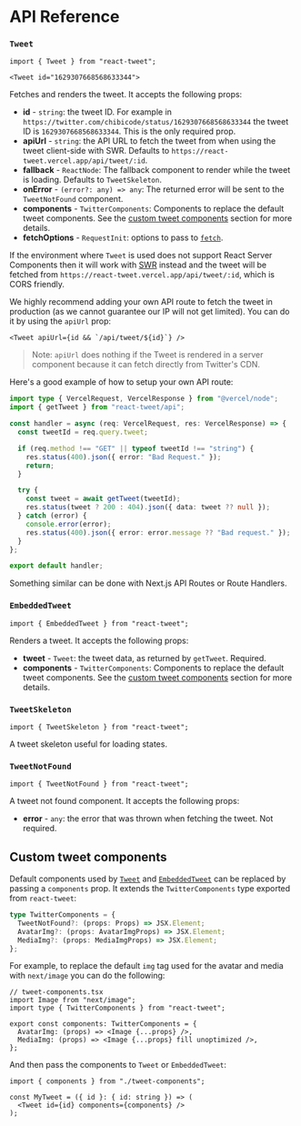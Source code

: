 # API Reference

### `Tweet`

```tsx
import { Tweet } from "react-tweet";
```

```tsx
<Tweet id="1629307668568633344">
```

Fetches and renders the tweet. It accepts the following props:

- **id** - `string`: the tweet ID. For example in `https://twitter.com/chibicode/status/1629307668568633344` the tweet ID is `1629307668568633344`. This is the only required prop.
- **apiUrl** - `string`: the API URL to fetch the tweet from when using the tweet client-side with SWR. Defaults to `https://react-tweet.vercel.app/api/tweet/:id`.
- **fallback** - `ReactNode`: The fallback component to render while the tweet is loading. Defaults to `TweetSkeleton`.
- **onError** - `(error?: any) => any`: The returned error will be sent to the `TweetNotFound` component.
- **components** - `TwitterComponents`: Components to replace the default tweet components. See the [custom tweet components](#custom-tweet-components) section for more details.
- **fetchOptions** - `RequestInit`: options to pass to [`fetch`](https://developer.mozilla.org/en-US/docs/Web/API/fetch).

If the environment where `Tweet` is used does not support React Server Components then it will work with [SWR](https://swr.vercel.app/) instead and the tweet will be fetched from `https://react-tweet.vercel.app/api/tweet/:id`, which is CORS friendly.

We highly recommend adding your own API route to fetch the tweet in production (as we cannot guarantee our IP will not get limited). You can do it by using the `apiUrl` prop:

```tsx
<Tweet apiUrl={id && `/api/tweet/${id}`} />
```

> Note: `apiUrl` does nothing if the Tweet is rendered in a server component because it can fetch directly from Twitter's CDN.

Here's a good example of how to setup your own API route:

```ts
import type { VercelRequest, VercelResponse } from "@vercel/node";
import { getTweet } from "react-tweet/api";

const handler = async (req: VercelRequest, res: VercelResponse) => {
  const tweetId = req.query.tweet;

  if (req.method !== "GET" || typeof tweetId !== "string") {
    res.status(400).json({ error: "Bad Request." });
    return;
  }

  try {
    const tweet = await getTweet(tweetId);
    res.status(tweet ? 200 : 404).json({ data: tweet ?? null });
  } catch (error) {
    console.error(error);
    res.status(400).json({ error: error.message ?? "Bad request." });
  }
};

export default handler;
```

Something similar can be done with Next.js API Routes or Route Handlers.

### `EmbeddedTweet`

```tsx
import { EmbeddedTweet } from "react-tweet";
```

Renders a tweet. It accepts the following props:

- **tweet** - `Tweet`: the tweet data, as returned by `getTweet`. Required.
- **components** - `TwitterComponents`: Components to replace the default tweet components. See the [custom tweet components](#custom-tweet-components) section for more details.

### `TweetSkeleton`

```tsx
import { TweetSkeleton } from "react-tweet";
```

A tweet skeleton useful for loading states.

### `TweetNotFound`

```tsx
import { TweetNotFound } from "react-tweet";
```

A tweet not found component. It accepts the following props:

- **error** - `any`: the error that was thrown when fetching the tweet. Not required.

## Custom tweet components

Default components used by [`Tweet`](#tweet) and [`EmbeddedTweet`](#embeddedtweet) can be replaced by passing a `components` prop. It extends the `TwitterComponents` type exported from `react-tweet`:

```ts
type TwitterComponents = {
  TweetNotFound?: (props: Props) => JSX.Element;
  AvatarImg?: (props: AvatarImgProps) => JSX.Element;
  MediaImg?: (props: MediaImgProps) => JSX.Element;
};
```

For example, to replace the default `img` tag used for the avatar and media with `next/image` you can do the following:

```tsx
// tweet-components.tsx
import Image from "next/image";
import type { TwitterComponents } from "react-tweet";

export const components: TwitterComponents = {
  AvatarImg: (props) => <Image {...props} />,
  MediaImg: (props) => <Image {...props} fill unoptimized />,
};
```

And then pass the components to `Tweet` or `EmbeddedTweet`:

```tsx
import { components } from "./tweet-components";

const MyTweet = ({ id }: { id: string }) => (
  <Tweet id={id} components={components} />
);
```
